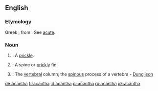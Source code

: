 ==English==

===Etymology===
Greek {{term|ἄκανθα|sc=polytonic|tr=akantha||thorn}}, from {{term|ἄκρα|sc=polytonic|tr=akra||point}}. See [[acute]].

===Noun===
{{en-noun}}

# {{botany}}: A [[prickle]].
# {{zoology}}: A spine or [[prickly]] fin.
# {{anatomy}}: The [[vertebral]] column; the [[spinous]] process of a vertebra - [[Dunglison]]

[[de:acantha]]
[[fr:acantha]]
[[id:acantha]]
[[pl:acantha]]
[[ru:acantha]]
[[uk:acantha]]